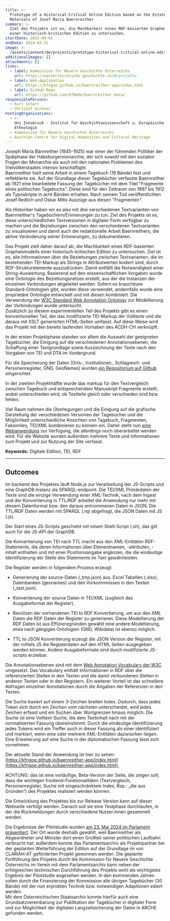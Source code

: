 ```yaml
---
title: >-
  Prototype of a Historical-Critical Online Edition based on the Estate
  Materials of Josef Maria Baernreither 
summary: >-
  Ziel des Projekts ist es, die Machbarkeit eines RDF-basierten Graphenmodells
  einer historisch-kritischen Edition zu untersuchen. 
startDate: 2022-09-01
endDate: 2024-03-31
image: >-
  /assets/content/de/projects/prototype-historical-critical-online-edition-based-estate-materials-josef-maria-baernreither/image.png
additionalImages: []
attachments: []
links:
  - label: Kommission für Neuere Geschichte Österreichs
    url: https://oesterreichische-geschichte.at/#/projekte
  - label: Web-Applikation
    url: https://kfngoe.github.io/baernreither-app/index.html
  - label: GitHub Repo
    url: https://github.com/KfNGOe/baernreither-data/
responsiblePersons:
  - Kurt Scharr
  - Christof Aichner
hostingOrganizations:
  - >-
    Uni Innsbruck - Institut für Geschichtswissenschaft u. Europäische
    Ethnologie
  - Kommission für Neuere Geschichte Österreichs
  - Austrian Centre for Digital Humanities and Cultural Heritage
---
```

Joseph Maria Bärnreither (1845-1925) war einer der führenden Politiker der Spätphase der Habsburgermonarchie, der sich sowohl mit den sozialen Fragen der Monarchie als auch mit den nationalen Problemen des Vielvölkerstaates intensiv beschäftigte.\
Baernreither hielt seine Arbeit in einem Tagebuch (19 Bände) fest und reflektierte sie. Auf der Grundlage dieser Tagebücher verfasste Baernreither ab 1921 eine bearbeitete Fassung der Tagebücher mit dem Titel "Fragmente eines politischen Tagebuchs". Diese sind für den Zeitraum von 1897 bis 1912 als Typoskripte in acht Bänden erhalten. Nach seinem Tod veröffentlichten Josef Redlich und Oskar Mitis Auszüge aus diesen "Fragmenten".

Als Historiker haben wir es also mit drei verschiedenen Textvarianten von Baernreither's Tagebüchern/Erinnerungen zu tun. Ziel des Projekts ist es, diese unterschiedlichen Textversionen in digitaler Form verfügbar zu machen und die Beziehungen zwischen den verschiedenen Textvarianten zu visualisieren und damit auch die redaktionelle Arbeit Baernreithers, die aktive Veränderung seiner Erinnerungen, zu dokumentieren.

Das Projekt zielt daher darauf ab, die Machbarkeit eines RDF-basierten Graphenmodells einer historisch-kritischen Edition zu untersuchen. Ziel ist es, alle Informationen über die Beziehungen zwischen Textvarianten, die im bestehenden TEI-Markup als Strings in Attributwerten kodiert sind, durch RDF-Strukturelemente auszudrücken. Damit entfällt die Notwendigkeit einer String-Auswertung. Basierend auf den wissenschaftlichen Vorgaben wurde eine Ontologie des Beziehungsnetzes erstellt, aus der die Instanzen der einzelnen Verbindungen abgeleitet werden. Sofern es brauchbare Standard-Ontologien gibt, wurden diese verwendet, andernfalls wurde eine proprietäre Ontologie entwickelt und mit diesen kombiniert. Die Verwendung der [W3C Standard Web Annotation Ontology](\[https://www.w3.org/TR/annotation-vocab/]\(https://www.w3.org/TR/annotation-vocab/\)) zur Modellierung der Verbindungen wurde untersucht.\
Zusätzlich zu diesem experimentellen Teil des Projekts gibt es einen konventionellen Teil, der das modifizierte TEI-Markup der Volltexte und die daraus mit XSLT generierten HTML-Seiten umfasst. Auf diese Weise wird das Projekt mit den bereits laufenden Vorhaben des ACDH-CH verknüpft.

In der ersten Projektphase standen vor allem die Auswahl der geeigneten Tagebücher, die Einigung auf die verschiedenen Annotationsebenen, die Schaffung einer Textgrundlage sowie Auszeichnung der Texte nach den Vorgaben von TEI und DTA im Vordergrund. 

Für die Speicherung der Daten (Orts-, Institutionen., Schlagwort- und Personenregister, GND, GeoNames) wurden [ein Repositorium auf Github](https://github.com/KfNGOe/baernreither-data/) eingerichtet.

In der zweiten Projekthälfte wurde das markup für den Textvergleich zwischen Tagebuch und entsprechendem Manuskript Fragmente erstellt, wobei unterschieden wird, ob Textteile gleich oder verschieden sind bzw. fehlen. 

Viel Raum nahmen die Überlegungen und die Einigung auf die grafische Darstellung der verschiedenen Versionen der Tagebücher und die Möglichkeit unterschiedliche Ansichten von Tagebuch, Fragmenten, Faksimiles, TEI/XML kombinieren zu können ein. Daher steht nun [eine Webanwendung](https://kfngoe.github.io/baernreither-app/index.html) zur Verfügung, die allerdings noch überarbeitet werden wird. Für die Website wurden außerdem mehrere Texte und Informationen zum Projekt und zur Nutzung der Site verfasst. 

**Keywords:** Digitale Edition, TEI, RDF

---

## Outcomes 

Im backend des Projektes läuft Node.js zur Verarbeitung der JS-Scripts und eine GraphDB Instanz als SPARQL-endpoint. Die TEI/XML Primärdaten der Texte sind die einzige Verwendung einer XML-Technik, nach dem Ingest und der Konvertierung in TTL/RDF arbeitet die Anwendung nur mehr mit diesem Datenformat bzw. den daraus entnommenen Daten in JSON. Die TTL/RDF Daten werden mit SPARQL (.rq) abgefragt, die JSON Daten mit JS (.js).  

Der Start eines JS-Scripts geschieht mit einem Shell-Script (.sh), das gilt auch für die JS-API der GraphDB. 

Die Konvertierung von TEI nach TTL macht aus den XML-Entitäten RDF-Statements, die deren Informationen über Elementnamen, -attributen, -inhalt enthalten und mit einer Positionsangabe ergänzen, die die eindeutige Identifizierung der Stelle des Statements im Text gewährleisten. 

Die Register werden in folgendem Prozess erzeugt: 

* Generierung der source-Daten (\_tmp.json) aus. Excel Tabellen (.xlsx), Datenbanken (geonames) und den Vorkommnissen in den Texten (\_text.json). 

- Konvertierung der source Daten in TEI/XML (zugleich das Ausgabeformat der Register).  

* Benützen der vorhandenen TEI to RDF Konvertierung, um aus den XML Daten die RDF Daten der Register zu generieren. Diese Modellierung der RDF Daten ist aus Effizienzgründen gewählt eine andere Modellierung, etwa nach gängigen Ontologien (GND, Wikidata) ist ebenso möglich. 

- TTL to JSON Konvertierung erzeugt die JSON Version der Register, mit der mittels JS die Registerdaten auf den HTML Seiten ausgegeben werden können. Andere Ausgabeformate sind durch modifizierte JS-scripts erzielbar. 

Die Annotationsebenen sind mit dem [Web Annotation Vocabulary der W3C](https://www.w3.org/TR/2017/REC-annotation-vocab-20170223/) umgesetzt. Das Vocabulary enthält Informationen in RDF über die referenzierten Stellen in den Texten und die damit verbundenen Stellen in anderen Texten oder in den Registern. Ein weiterer Vorteil ist das schnellere Abfragen einzelner Annotationen durch die Angaben der Referenzen in den Texten. 

Die Suche basiert auf einem 3-Zeichen breiten Index. Dadurch, dass jedes Token sich durch ein Zeichen vom nächsten unterscheidet, wird jedes Zeichen erfasst und ein Suchen über Wortgrenzen hinaus möglich. Die Suche ist eine Volltext-Suche, die dem Textinhalt nach mit der normalisierten Fassung übereinstimmt. Durch die eindeutige Identifizierung jedes Tokens wird ein Treffer auch in dieser Fassung als einer identifiziert und markiert, wenn eine oder mehrere XML-Entitäten dazwischen liegen. Eine Erweiterung auf eine Suche in der diplomatischen Fassung lässt sich vornehmen. 

Der aktuelle Stand der Anwendung ist hier zu sehen: [https://kfngoe.github.io/baernreither-app/index.html](https://kfngoe.github.io/baernreither-app/index.html) 

ACHTUNG: das ist eine vorläufige, Beta-Version der Seite, die zeigen soll, dass die wichtigen frontend-Funktionalitäten (Textvergleich, Personenregister, Suche mit eingeschränktem Index, Bsp.: „die aus Gründen“) des Projektes realisiert werden können. 

Die Entwicklung des Projektes bis zur Release Version kann auf dieser Webseite verfolgt werden. Danach soll sie eine Testphase durchlaufen, in der die Rückmeldungen durch verschiedene Nutzer:innen gesammelt werden.&#x20;

Die Ergebnisse der Pilotstudie wurden [am 23. Mai 2024 im Parlament präsentiert](https://clariah.at/de/events/projectpresentation-digital-edition-baernreither/). Der Ort wurde deshalb gewählt, weil Baernreither als Abgeordneter und Minister dort einen Großteil seiner politischen Laufbahn verbracht hat; außerdem konnte das Parlamentsarchiv als Projektpartner bei der geplanten Weiterführung der Edition auf der Grundlage im von CLARIAH-AT geförderten Projekt gewonnen werden. Die geplante Fortführung des Projekts durch die Kommission für Neuere Geschichte Österreichs im Verein mit dem Parlamentsarchiv kann neben der erfolgreichen technischen Durchführung des Projekts wohl als wichtigstes Ergebnis der Pilotstudie angesehen werden. In den kommenden Jahren sollen durch die Finanzierung der Kommission alle übrigen Tagebücher (30 Bände) mit der nun erprobten Technik bzw. notwendigen Adaptionen ediert werden. \
Mit dem Österreichischen Staatsarchiv konnte hierfür auch eine Grundsatzvereinbarung zur Publikation der Tagebücher in digitaler Form und zur Möglichkeit der digitalen Langzeitsicherung der Daten in ARCHE gefunden werden.  

<LinkButton label="weitere CLARIAH-AT Projekte" href="/project-funding/" />

<LinkButton label="alle DHA Projekte" href="de/projects/" />




